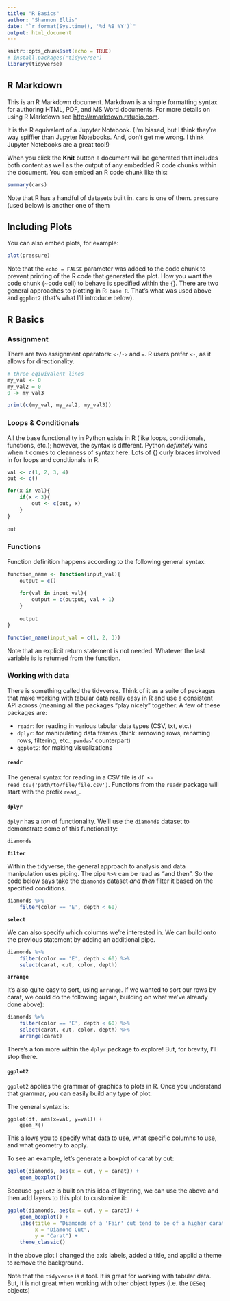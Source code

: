 ```yaml
---
title: "R Basics"
author: "Shannon Ellis"
date: "`r format(Sys.time(), '%d %B %Y')`"
output: html_document
---
```


```r
knitr::opts_chunk$set(echo = TRUE)
# install.packages("tidyverse")
library(tidyverse)
```

## R Markdown

This is an R Markdown document. Markdown is a simple formatting syntax for authoring HTML, PDF, and MS Word documents. For more details on using R Markdown see <http://rmarkdown.rstudio.com>.

It is the R equivalent of a Jupyter Notebook. (I'm biased, but I think they're way spiffier than Jupyter Notebooks. And, don't get me wrong. I think Jupyter Notebooks are a great tool!)

When you click the **Knit** button a document will be generated that includes both content as well as the output of any embedded R code chunks within the document. You can embed an R code chunk like this:

```r
summary(cars)
```

Note that R has a handful of datasets built in. `cars` is one of them. `pressure` (used below) is another one of them

## Including Plots

You can also embed plots, for example:

```r
plot(pressure)
```

Note that the `echo = FALSE` parameter was added to the code chunk to prevent printing of the R code that generated the plot. How you want the code chunk (~code cell) to behave is specified within the {}. There are two general approaches to plotting in R: `base R`. That's what was used above and `ggplot2` (that's what I'll introduce below). 

## R Basics

### Assignment 

There are two assignment operators: `<-`/`->` and `=`. R users prefer `<-`, as it allows for directionality.

```r
# three eqiuivalent lines
my_val <- 0
my_val2 = 0
0 -> my_val3

print(c(my_val, my_val2, my_val3))
```

### Loops & Conditionals

All the base functionality in Python exists in R (like loops, conditionals, functions, etc.); however, the syntax is different. Python *definitely* wins when it comes to cleanness of syntax here. Lots of {} curly braces involved in for loops and condtionals in R.

```r
val <- c(1, 2, 3, 4)
out <- c()

for(x in val){
    if(x < 3){ 
        out <- c(out, x)
    }
}
        
out
```

### Functions 

Function definition happens according to the following general syntax:

```r
function_name <- function(input_val){
    output = c()
    
    for(val in input_val){
        output = c(output, val + 1)
    }
    
    output
}

function_name(input_val = c(1, 2, 3))

```


Note that an explicit return statement is not needed. Whatever the last variable is is returned from the function.

### Working with data

There is something called the tidyverse. Think of it as a suite of packages that make working with tabular data really easy in R and use a consistent API across (meaning all the packages "play nicely" together. A few of these packages are:

- `readr`: for reading in various tabular data types (CSV, txt, etc.)
- `dplyr`: for manipulating data frames (think: removing rows, renaming rows, filtering, etc.; `pandas`' counterpart)
- `ggplot2`: for making visualizations

#### `readr`

The general syntax for reading in a CSV file is `df <- read_csv('path/to/file/file.csv')`. Functions from the `readr` package will start with the prefix `read_`.

#### `dplyr`

`dplyr` has a *ton* of functionality. We'll use the `diamonds` dataset to demonstrate some of this functionality:

```r
diamonds
```

**`filter`**

Within the tidyverse, the general approach to analysis and data manipulation uses piping. The pipe `%>%` can be read as "and then". So the code below says take the `diamonds` dataset *and then* filter it based on the specified conditions.

```r
diamonds %>% 
    filter(color == 'E', depth < 60)
```

**`select`**

We can also specify which columns we're interested in. We can build onto the previous statement by adding an additional pipe.

```r
diamonds %>% 
    filter(color == 'E', depth < 60) %>% 
    select(carat, cut, color, depth)
```

**`arrange`**

It's also quite easy to sort, using `arrange`. If we wanted to sort our rows by carat, we could do the following (again, building on what we've already done above):

```r
diamonds %>% 
    filter(color == 'E', depth < 60) %>% 
    select(carat, cut, color, depth) %>%
    arrange(carat)
```

There's a ton more within the `dplyr` package to explore! But, for brevity, I'll stop there.

#### `ggplot2`

`ggplot2` applies the grammar of graphics to plots in R. Once you understand that grammar, you can easily build any type of plot.

The general syntax is:

```
ggplot(df, aes(x=val, y=val)) +
    geom_*()
```

This allows you to specify what data to use, what specific columns to use, and what geometry to apply.

To see an example, let's generate a boxplot of carat by cut:

```r
ggplot(diamonds, aes(x = cut, y = carat)) + 
    geom_boxplot()
```

Because `ggplot2` is built on this idea of layering, we can use the above and then add layers to this plot to customize it:


```r
ggplot(diamonds, aes(x = cut, y = carat)) + 
    geom_boxplot() +
    labs(title = "Diamonds of a 'Fair' cut tend to be of a higher carat",
         x = "Diamond Cut",
         y = "Carat") + 
    theme_classic()
```

In the above plot I changed the axis labels, added a title, and applid a theme to remove the background. 

Note that the `tidyverse` is a tool. It is great for working with tabular data. But, it is not great when working with other object types (i.e. the `DESeq` objects)



